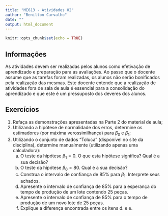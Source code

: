 ```yaml
---
title: "ME613 - Atividades 02"
author: "Benilton Carvalho"
date: ""
output: html_document
---
```


```r
knitr::opts_chunk$set(echo = TRUE)
```

## Informações

As atividades devem ser realizadas pelos alunos como efetivação de aprendizado e preparação para as avaliações. Ao passo que o docente assume que as tarefas foram realizadas, os alunos não serão bonificados pela realização das mesmas. Este docente entende que a realização de atividades fora de sala de aula é essencial para a consolidação do aprendizado e que este é um pressuposto dos deveres dos alunos.


## Exercícios

1. Refaça as demonstrações apresentadas na Parte 2 do material de aula;
2. Utilizando a hipótese de normalidade dos erros, determine os estimadores (por máxima verossimilhança) para $\beta_0$ e $\beta_1$;
3. Utilizando o conjunto de dados "Toluca" (disponível no site da disciplina), determine manualmente (utilizando apenas uma calculadora):
    a. O teste da hipótese $\beta_1 = 0$. O que esta hipótese significa? Qual é a sua decisão?
    b. O teste da hipótese $\beta_0 = 80$. Qual é a sua decisão?
    c. Construa o intervalo de confiança de 85% para $\beta_1$. Interprete seus achados.
    d. Apresente o intervalo de confiança de 85% para a esperança do tempo de produção de um lote contendo 25 peças.
    e. Apresente o intervalo de confiança de 85% para o tempo de produção de um novo lote de 25 peças.
    f. Explique a diferença encontrada entre os itens d. e e.